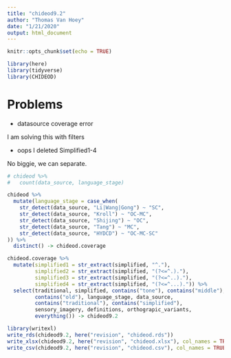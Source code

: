 ```yaml
---
title: "chideod9.2"
author: "Thomas Van Hoey"
date: "1/21/2020"
output: html_document
---
```


```r
knitr::opts_chunk$set(echo = TRUE)
```

```r
library(here)
library(tidyverse)
library(CHIDEOD)
```

# Problems

* datasource coverage error

I am solving this with filters

* oops I deleted Simplified1-4

No biggie, we can separate.


```r
# chideod %>%
#   count(data_source, language_stage)

chideod %>%
  mutate(language_stage = case_when(
    str_detect(data_source, "Li|Wang|Gong") ~ "SC",
    str_detect(data_source, "Kroll") ~ "OC-MC",
    str_detect(data_source, "Shijing") ~ "OC",
    str_detect(data_source, "Tang") ~ "MC",
    str_detect(data_source, "HYDCD") ~ "OC-MC-SC"
)) %>%
  distinct() -> chideod.coverage
```

```r
chideod.coverage %>%
  mutate(simplified1 = str_extract(simplified, "^."),
         simplified2 = str_extract(simplified, "(?<=^.)."),
         simplified3 = str_extract(simplified, "(?<=^..)."),
         simplified4 = str_extract(simplified, "(?<=^...).")) %>%
  select(traditional, simplified, contains("tone"), contains("middle"),
         contains("old"), language_stage, data_source, 
         contains("traditional"), contains("simplified"),
         sensory_imagery, definitions, orthograpic_variants,
         everything()) -> chideod9.2
```

```r
library(writexl)
write_rds(chideod9.2, here("revision", "chideod.rds")) 
write_xlsx(chideod9.2, here("revision", "chideod.xlsx"), col_names = TRUE) 
write_csv(chideod9.2, here("revision", "chideod.csv"), col_names = TRUE) 
```

